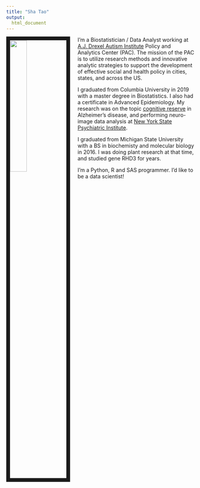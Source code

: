 ```yaml
---
title: "Sha Tao"
output:
  html_document
---
```


<img src= "images/IMG_0960.jpg" style = "width:30%; border:10px solid; margin-right: 20px" align = "left">

I'm a Biostatistician / Data Analyst working at [A.J. Drexel Autism Institute](https://drexel.edu/autisminstitute/) Policy and Analytics Center (PAC). The mission of the PAC is to utilize research methods and innovative analytic strategies to support the development of effective social and health policy in cities, states, and across the US.

I graduated from Columbia University in 2019 with a master degree in Biostatistics. I also had a certificate in Advanced Epidemiology. My research was on the topic [cognitive reserve](https://www.health.harvard.edu/mind-and-mood/what-is-cognitive-reserve) in Alzheimer's disease, and performing neuro-image data analysis at [New York State Psychiatric Institute](https://nyspi.org/).

I graduated from Michigan State University with a BS in biochemisty and molecular biology in 2016. I was doing plant research at that time, and studied gene RHD3 for years.

I'm a Python, R and SAS programmer. I'd like to be a data scientist!